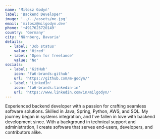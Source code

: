 ```yaml
---
name: 'Miłosz Godyń'
label: 'Backend Developer'
image: '../../assets/me.jpg'
email: 'milosz@milgodyn.dev'
phone: '+4917625720149'
country: 'Germany'
city: 'Nürnberg, Bavaria'
details:
  - label: 'Job status'
    value: 'Hired'
  - label: 'Open for freelance'
    value: 'No'
socials:
  - label: 'GitHub'
    icon: 'fa6-brands:github'
    url: 'https://github.com/m-godyn/'
  - label: 'LinkedIn'
    icon: 'fa6-brands:linkedin-in'
    url: 'https://www.linkedin.com/in/milgodyn/'
---
```


Experienced backend developer with a passion for crafting seamless software solutions. Skilled in Java, Spring, Python, AWS, and SQL. My journey began in systems integration, and I've fallen in love with backend development since. With a background in technical support and administration, I create software that serves end-users, developers, and contributors alike.
